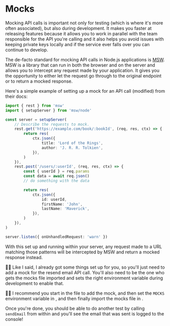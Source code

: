 # Mocks

Mocking API calls is important not only for testing (which is where it's more
often associated), but also during development. It makes you faster at releasing
features because it allows you to work in parallel with the team responsible
for the API you're calling and it also helps you avoid issues with keeping
private keys locally and if the service ever falls over you can continue to
develop.

The de-facto standard for mocking API calls in Node.js applications is
[MSW](https://mswjs.io/). MSW is a library that can run in both the browser and
on the server and allows you to intercept any request made by your application.
It gives you the opportunity to either let the request go through to the
original endpoint or to return a mocked response.

Here's a simple example of setting up a mock for an API call (modified) from
their docs:

```ts
import { rest } from 'msw'
import { setupServer } from 'msw/node'

const server = setupServer(
	// Describe the requests to mock.
	rest.get('https://example.com/book/:bookId', (req, res, ctx) => {
		return res(
			ctx.json({
				title: 'Lord of the Rings',
				author: 'J. R. R. Tolkien',
			}),
		)
	}),
	rest.post('/users/:userId', (req, res, ctx) => {
		const { userId } = req.params
		const data = await req.json()
		// do something with the data

		return res(
			ctx.json({
				id: userId,
				firstName: 'John',
				lastName: 'Maverick',
			}),
		)
	}),
)

server.listen({ onUnhandledRequest: 'warn' })
```

With this set up and running within your server, any request made to a URL
matching those patterns will be intercepted by MSW and return a mocked response
instead.

🧝‍♂️ Like I said, I already got some things set up for you, so you'll just need to
add a mock for the resend email API call. You'll also need to be the one who
gets the mocks file imported and sets the right environment variable during
development to enable that.

👨‍💼 I recommend you start in the <InlineFile file="tests/mocks/index.ts" /> file
to add the mock, and then set the `MOCKS` environment variable
in <InlineFile file="server/dev-server.js" />, and then finally import the mocks
file in <InlineFile file="index.js" />.

Once you're done, you should be able to do another test by calling `sendEmail`
from within <InlineFile file="app/utils/email.server.ts" /> and you'll see the
email that was sent is logged to the console!
